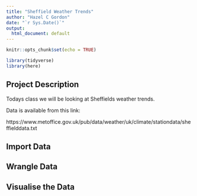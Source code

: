 ```yaml
---
title: "Sheffield Weather Trends"
author: "Hazel C Gordon"
date: "`r Sys.Date()`"
output:
  html_document: default
---
```


```r
knitr::opts_chunk$set(echo = TRUE)

library(tidyverse)
library(here)

```

## Project Description

Todays class we will be looking at Sheffields weather trends. 

Data is available from this link:

https://www.metoffice.gov.uk/pub/data/weather/uk/climate/stationdata/sheffielddata.txt 

## Import Data

## Wrangle Data

## Visualise the Data
